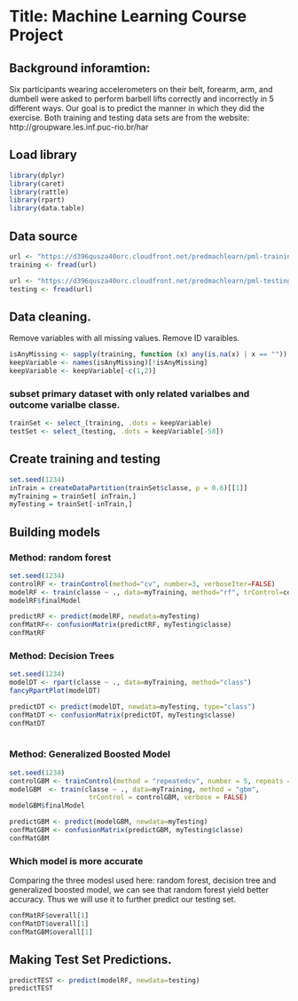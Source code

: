 # Title: Machine Learning Course Project 

## Background inforamtion: 
Six participants wearing accelerometers on their belt, forearm, arm, and dumbell were asked to perform barbell lifts correctly and incorrectly in 5 different ways. Our goal is to predict the manner in which they did the exercise. Both training and testing data sets are from the website: http://groupware.les.inf.puc-rio.br/har 

## Load library
```r
library(dplyr)
library(caret)
library(rattle)
library(rpart)
library(data.table)
```
## Data source 
```r
url <- "https://d396qusza40orc.cloudfront.net/predmachlearn/pml-training.csv"
training <- fread(url)

url <- "https://d396qusza40orc.cloudfront.net/predmachlearn/pml-testing.csv"
testing <- fread(url)
```

## Data cleaning. 
Remove variables with all missing values. Remove ID varaibles. 
```r
isAnyMissing <- sapply(training, function (x) any(is.na(x) | x == ""))
keepVariable <- names(isAnyMissing)[!isAnyMissing]
keepVariable <- keepVariable[-c(1,2)]

```
### subset primary dataset with only related varialbes and outcome varialbe classe.
```r
trainSet <- select_(training, .dots = keepVariable)
testSet <- select_(testing, .dots = keepVariable[-58])
```

## Create training and testing 
```r
set.seed(1234)
inTrain = createDataPartition(trainSet$classe, p = 0.6)[[1]]
myTraining = trainSet[ inTrain,]
myTesting = trainSet[-inTrain,]
```
## Building models
### Method: random forest
```r
set.seed(1234)
controlRF <- trainControl(method="cv", number=3, verboseIter=FALSE)
modelRF <- train(classe ~ ., data=myTraining, method="rf", trControl=controlRF)
modelRF$finalModel

predictRF <- predict(modelRF, newdata=myTesting)
confMatRF<- confusionMatrix(predictRF, myTesting$classe)
confMatRF
```
### Method: Decision Trees
```r
set.seed(1234)
modelDT <- rpart(classe ~ ., data=myTraining, method="class")
fancyRpartPlot(modelDT)

predictDT <- predict(modelDT, newdata=myTesting, type="class")
confMatDT <- confusionMatrix(predictDT, myTesting$classe)
confMatDT
 
```                  
### Method: Generalized Boosted Model
```r
set.seed(1234)
controlGBM <- trainControl(method = "repeatedcv", number = 5, repeats = 1)
modelGBM  <- train(classe ~ ., data=myTraining, method = "gbm",
                    trControl = controlGBM, verbose = FALSE)
modelGBM$finalModel

predictGBM <- predict(modelGBM, newdata=myTesting)
confMatGBM <- confusionMatrix(predictGBM, myTesting$classe)
confMatGBM
```
     
### Which model is more accurate
Comparing the three modesl used here: random forest, decision tree and generalized boosted model, we can see that random forest yield better accuracy. Thus we will use it to further predict our testing set. 
```r
confMatRF$overall[1]
confMatDT$overall[1]
confMatGBM$overall[1]
```

## Making Test Set Predictions.
```r
predictTEST <- predict(modelRF, newdata=testing)
predictTEST
```